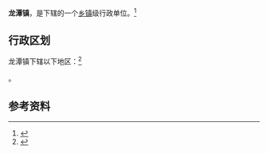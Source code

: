 {{中国乡级行政区|21/03/23/115/000}}

'''龙潭镇'''，是{{PRC admin/fullname|21/03/23/115/000|3}}下辖的一个[[乡镇|乡镇]]级行政单位。<ref>{{PRC admin/ref sgc|{{PRC admin/parent|21/03/23/115/000}}}}</ref>

== 行政区划 ==

龙潭镇下辖以下地区：<ref>{{PRC admin/ref sgc|21/03/23/115/000}}</ref>

{{PRC admin/children|21/03/23/115/000}}。

== 参考资料 ==

{{reflist}}

{{行政区划小作品}}
{{PRC admin/navcat|21/03/23/115/000}}